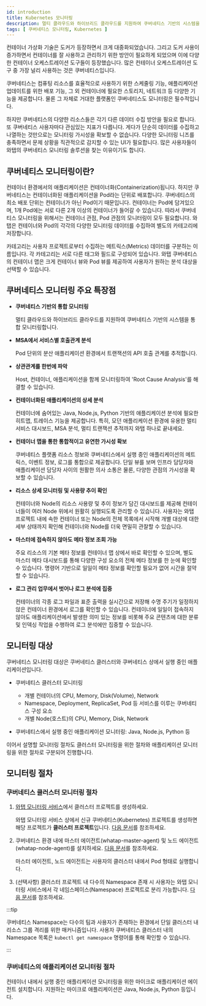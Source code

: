 ```yaml
---
id: introduction
title: Kubernetes 모니터링
description: 멀티 클라우드와 하이브리드 클라우드를 지원하여 쿠버네티스 기반의 시스템을 통합 모니터링합니다.
tags: [ 쿠버네티스 모니터링, Kubernetes ]
---
```


컨테이너 가상화 기술은 도커가 등장하면서 크게 대중화되었습니다. 그리고 도커 사용이 증가하면서 컨테이너를 잘 사용하고 관리하기 위한 방안이 필요하게 되었으며 이에 다양한 컨테이너 오케스트레이션 도구들이 등장했습니다. 많은 컨테이너 오케스트레이션 도구 중 가장 널리 사용하는 것은 쿠버네티스입니다.

쿠버네티스는 컴퓨팅 리소스를 효율적으로 사용하기 위한 스케줄링 기능, 애플리케이션 업데이트를 위한 배포 기능, 그 외 컨테이너에 필요한 스토리지, 네트워크 등 다양한 기능을 제공합니다. 물론 그 자체로 거대한 플랫폼인 쿠버네티스도 모니터링은 필수적입니다.

하지만 쿠버네티스의 다양한 리소스들은 각기 다른 데이터 수집 방안을 필요로 합니다. 또 쿠버네티스 사용자마다 관심있는 지표가 다릅니다. 게다가 단순히 데이터를 수집하고 나열하는 것만으로는 모니터링 가시성을 확보할 수 없습니다. 다양한 모니터링 니즈를 충족하면서 문제 상황을 직관적으로 감지할 수 있는 UI가 필요합니다. 많은 사용자들이 와탭의 쿠버네티스 모니터링 솔루션을 찾는 이유이기도 합니다.

<Videos url="https://img.whatap.io/23/11/06/022318en_kubernetes_.mp4" />

## 쿠버네티스 모니터링이란?

컨테이너 환경에서의 애플리케이션은 컨테이너화(Containerization)됩니다. 하지만 쿠버네티스는 컨테이너화된 애플리케이션을 Pod라는 단위로 배포합니다. 쿠버네티스의 최소 배포 단위는 컨테이너가 아닌 Pod이기 때문입니다. 컨테이너는 Pod에 담겨있으며, 1개 Pod에는 서로 다른 2개 이상의 컨테이너가 들어갈 수 있습니다. 따라서 쿠버네티스 모니터링을 위해서는 컨테이너 관점, Pod 관점의 모니터링이 모두 필요합니다. 와탭은 컨테이너와 Pod의 각각의 다양한 모니터링 데이터를 수집하여 별도의 카테고리에 저장합니다.

카테고리는 사용자 프로젝트로부터 수집하는 메트릭스(Metrics) 데이터를 구분하는 이름입니다. 각 카테고리는 서로 다른 태그와 필드로 구성되어 있습니다. 와탭 쿠버네티스의 컨테이너 맵은 크게 컨테이너 뷰와 Pod 뷰를 제공하여 사용자가 원하는 분석 대상을 선택할 수 있습니다.

## 쿠버네티스 모니터링 주요 특장점

* **쿠버네티스 기반의 통합 모니터링**

  멀티 클라우드와 하이브리드 클라우드를 지원하여 쿠버네티스 기반의 시스템을 통합 모니터링합니다.

* **MSA에서 서비스별 호출관계 분석**

  Pod 단위의 분산 애플리케이션 환경에서 트랜잭션의 API 호출 관계를 추적합니다.

* **상관관계를 한번에 파악**

  Host, 컨테이너, 애플리케이션을 함께 모니터링하여 'Root Cause Analysis'를 해결할 수 있습니다.

* **컨테이너화된 애플리케이션의 상세 분석**

  컨테이너에 숨어있는 Java, Node.js, Python 기반의 애플리케이션 분석에 필요한 히트맵, 트레이스 기능을 제공합니다. 특히, 모던 애플리케이션 환경에 유용한 멀티 서비스 대시보드, MSA 분석, 멀티 트랜잭션 추적까지 와탭 하나로 끝내세요.

* **컨테이너 맵을 통한 통합적이고 유연한 가시성 확보**

  쿠버네티스 플랫폼 리소스 정보와 쿠버네티스에서 실행 중인 애플리케이션의 메트릭스, 이벤트 정보, 로그를 통합으로 제공합니다. 단일 뷰를 보며 인프라 담당자와 애플리케이션 담당자 사이의 원활한 의사 소통은 물론, 다양한 관점의 가시성을 확보할 수 있습니다.

* **리소스 상세 모니터링 및 사용량 추이 확인**

  컨테이너와 Node의 리소스 사용량 및 추이 정보가 담긴 대시보드를 제공해 컨테이너들이 여러 Node 위에서 원활히 실행되도록 관리할 수 있습니다. 사용자는 와탭 프로젝트 내에 속한 컨테이너 또는 Node의 전체 목록에서 시작해 개별 대상에 대한 세부 상태까지 확인해 컨테이너와 Node를 더욱 면밀히 관찰할 수 있습니다.

* **마스터에 접속하지 않아도 메타 정보 조회 가능**

  주요 리소스의 기본 메타 정보를 컨테이너 맵 상에서 바로 확인할 수 있으며, 별도 마스터 메타 대시보드를 통해 다양한 구성 요소의 전체 메타 정보를 한 눈에 확인할 수 있습니다. 명령어 기반으로 일일이 메타 정보를 확인할 필요가 없어 시간을 절약할 수 있습니다.

* **로그 관리 업무에서 벗어나 로그 분석에 집중**

  컨테이너의 각종 로그 파일과 표준 출력을 실시간으로 저장해 수명 주기가 일정하지 않은 컨테이너 환경에서 로그를 확인할 수 있습니다. 컨테이너에 일일이 접속하지 않아도 애플리케이션에서 발생한 의미 있는 정보를 비롯해 주요 콘텐츠에 대한 분류 및 인덱싱 작업을 수행하여 로그 분석에만 집중할 수 있습니다.

## 모니터링 대상

쿠버네티스 모니터링 대상은 쿠버네티스 클러스터와 쿠버네티스 상에서 실행 중인 애플리케이션입니다.

* 쿠버네티스 클러스터 모니터링

  * 개별 컨테이너의 CPU, Memory, Disk(Volume), Network
  * Namespace, Deployment, ReplicaSet, Pod 등 서비스를 이루는 쿠버네티스 구성 요소
  * 개별 Node(호스트)의 CPU, Memory, Disk, Network

* 쿠버네티스에서 실행 중인 애플리케이션 모니터링: Java, Node.js, Python 등

이어서 설명할 모니터링 절차도 클러스터 모니터링을 위한 절차와 애플리케이션 모니터링을 위한 절차로 구분되어 진행합니다.

## 모니터링 절차

### 쿠버네티스 클러스터 모니터링 절차

1. [와탭 모니터링 서비스](https://service.whatap.io)에서 클러스터 프로젝트를 생성하세요.

    와탭 모니터링 서비스 상에서 신규 쿠버네티스(Kubernetes) 프로젝트를 생성하면 해당 프로젝트가 **클러스터 프로젝트**입니다. [다음 문서](install#create-project)를 참조하세요.

1. 쿠버네티스 환경 내에 마스터 에이전트(whatap-master-agent) 및 노드 에이전트(whatap-node-agent)를 설치하세요. [다음 문서](install-master-node-agent)를 참조하세요.

    마스터 에이전트, 노드 에이전트는 사용자의 클러스터 내에서 Pod 형태로 실행합니다.

1. (선택사항) 클러스터 프로젝트 내 다수의 Namespace 존재 시 사용자는 와탭 모니터링 서비스에서 각 네임스페이스(Namespace) 프로젝트로 분리 가능합니다. [다음 문서](create-name-space-project)를 참조하세요.

:::tip

쿠버네티스 Namespace는 다수의 팀과 사용자가 존재하는 환경에서 단일 클러스터 내 리소스 그룹 격리를 위한 매커니즘입니다. 사용자 쿠버네티스 클러스터 내의 Namespace 목록은 `kubectl get namespace` 명령어를 통해 확인할 수 있습니다.

:::

### 쿠버네티스의 애플리케이션 모니터링 절차

컨테이너 내에서 실행 중인 애플리케이션 모니터링을 위한 마이크로 애플리케이션 에이전트 설치합니다. 지원하는 마이크로 애플리케이션은 Java, Node.js, Python 등입니다.
